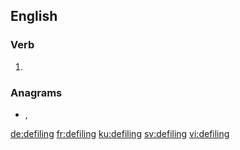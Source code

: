 ==English==

===Verb===
{{head|en|present participle}}

# {{present participle of|defile|lang=en|nocat=1}}

===Anagrams===
* {{l|en|Fielding}}, {{l|en|fielding}}

[[de:defiling]]
[[fr:defiling]]
[[ku:defiling]]
[[sv:defiling]]
[[vi:defiling]]